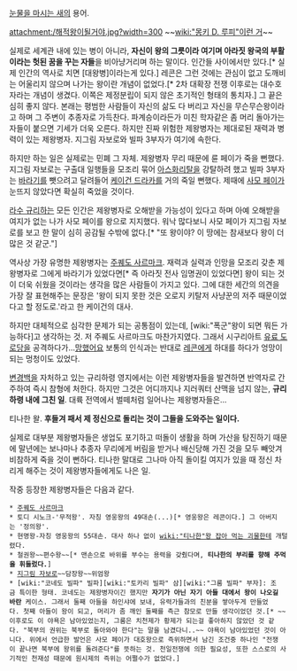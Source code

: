 [[눈물을 마시는 새]]의 용어.

attachment:/해적왕이될거야.jpg?width=300
~~[[wiki:"몽키 D. 루피"이런 거]]~~

실제로 세계관 내에 있는 병이 아니라, '''자신이 왕의 그릇이라 여기며 아라짓 왕국의 부활이라는 헛된 꿈을 꾸는 자들'''을 비아냥거리며 하는 말이다. 인간들 사이에서만 있다.[* 실제 인간의 역사로 치면 [대왕병]이라는게 있다.] 레콘은 그런 것에는 관심이 없고 도깨비는 어울리지 않으며 나가는 왕이란 개념이 없었다.[* 2차 대확장 전쟁 이후로는 대수호자라는 개념이 생겼다. 이쪽은 제정분립이 되지 않은 초기적인 형태의 통치자.] 그 끝은 심히 좋지 않다. 본래는 평범한 사람들이 자신의 삶도 다 버리고 자신을 무슨무슨왕이라고 하며 그 주변이 추종자로 가득찬다. 파계승이라든가 미친 학자같은 좀 머리 돌아가는 자들이 붙으면 기세가 더욱 오른다. 하지만 진짜 위험한 제왕병자는 제대로된 재력과 병력이 있는 제왕병자. 지그림 자보로와 빌파 3부자가 여기에 속한다.

하지만 하는 일은 실제로는 민폐 그 자체. 제왕병자 무리 때문에 륜 페이가 죽을 뻔했다. 지그림 자보로는 구출대 일행들을 모조리 묶어 [[아스화리탈]]을 강탈하려 했고 빌파 3부자는 [[바라기]]를 뺏으려고 달려들어 [[케이건 드라카]]를 거의 죽일 뻔했다. 제때에 [[사모 페이]]가 눈뜨지 않았다면 확실히 죽었을 것이다.

[[라수 규리하]]는 모든 인간은 제왕병자로 오해받을 가능성이 있다고 하며 아예 오해받을 여지가 없는 나가 사모 페이를 왕으로 지지했다. 워낙 많다보니 사모 페이가 지그림 자보로를 보고 한 말이 심히 공감될 수밖에 없다.[* "또 왕이야? 이 땅에는 참새보다 왕이 더 많은 것 같군."]

역사상 가장 유명한 제왕병자는 [[주퀘도 사르마크]]. 재력과 실력과 인망을 모조리 갖춘 제왕병자로 그에게 바라기가 있었다면[* 즉 아라짓 전사 임명권이 있었다면] 왕이 되는 것이 더욱 쉬웠을 것이라는 생각을 많은 사람들이 가지고 있다. 그에 대한 세간의 의견을 가장 잘 표현해주는 문장은 '왕이 되지 못한 것은 오로지 키탈저 사냥꾼의 저주 때문이었다고 할 정도로.'라고 한 케이건의 대사.

하지만 대체적으로 심각한 문제가 되는 공통점이 있는데, [wiki:"폭군"왕이 되면 뭐든 가능하다]고 생각하는 것. 저 주퀘도 사르마크도 마찬가지였다. 그래서 시구리아트 [[유료 도로당]]을 공격하다가...[[망했어요]] 보통의 인식과는 반대로 [[레콘]]에게 하대를 하다가 엉망이 되는 멍청이도 있었다.

[[변경백]]을 자처하고 있는 규리하령 영지에서는 이런 제왕병자들을 발견하면 반역자로 간주하여 즉시 참형에 처한다. 하지만 그것은 어디까지나 지러쿼터 산맥을 넘지 않는, '''규리하령 내에 그친 일'''. 대륙 전역에서 벌떼처럼 일어나는 제왕병자들은...

티나한 왈. '''후들겨 패서 제 정신으로 돌리는 것이 그들을 도와주는 일이다.'''

실제로 대부분 제왕병자들은 생업도 포기하고 떠돌이 생활을 하며 가산을 탕진하기 때문에 말년에는 보나마나 추종자 무리에게 버림을 받거나 배신당해 가진 것을 모두 빼앗겨 비참하게 죽을 것이 뻔하다. 티나한 말대로 그나마 아직 돌이킬 여지가 있을 때 정신 차리게 해주는 것이 제왕병자들에게도 나은 일.

작중 등장한 제왕병자들은 다음과 같다.
 * [[주퀘도 사르마크]]
 * 토디 시노크-'무적왕'. 자칭 영웅왕의 49대손(...)[* 영웅왕은 레콘이다.] 그 아버지는 '정의왕'.
 * 현명왕-자칭 영웅왕의 55대손. 대사 하나 없이 [[wiki:"티나한"왕 잡아 먹는 괴물]]한테 개털렸다.
 * 철권왕~~편수왕~~[* 맨손으로 바위를 부수는 용력을 갖췄다며, '''티나한의 부리를 향해 주먹을 휘둘렀다.''']
 * [[지그림 자보로]]~~담장왕~~위엄왕
 * [wiki:"코네도 빌파" 빌파][wiki:"토카리 빌파" 삼][wiki:"그룸 빌파" 부자]: 조금 특이한 형태. 코네도는 제왕병자이긴 했지만 '''자기가 아닌 자기 아들 대에서 왕이 나오길 바란''' 케이스. 그래서 둘째 아들을 하인샤에 보내, 유력가들과의 친분을 쌓아두게 만들었다. 첫째 아들이 왕이 되고, 머리가 좀 깨인 둘째를 측근 참모로 만들 생각이었던 것.[* ~~이후로도 이 야욕은 남아있었는지, 그룸은 치천제가 황제가 되는걸 좋아하지 않았던 것 같다. "북부의 권위는 북부로 돌아와야 한다"는 말을 남겼다니..~~ 야욕이 남아있었던 것이 아니다. 위에서 언급한 발언은 사모 페이가 대호왕으로 즉위하면서 남긴 조건중 하나인 "전쟁이 끝나면 북부에 왕위를 돌려준다"를 뜻하는 것. 천일전쟁에 의한 필요성, 또한 스스로의 사기적인 천재성 때문에 원시제의 즉위는 어쩔수가 없었다.]
